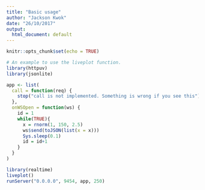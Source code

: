 ```yaml
---
title: "Basic usage"
author: "Jackson Kwok"
date: "26/10/2017"
output:
  html_document: default
---
```


```r
knitr::opts_chunk$set(echo = TRUE)
```

```r
# An example to use the liveplot function.
library(httpuv)
library(jsonlite)

app <- list(
  call = function(req) {
    stop("call is not implemented. Something is wrong if you see this")
  },
  onWSOpen = function(ws) {
    id = 1
    while(TRUE){
      x = rnorm(1, 150, 2.5)
      ws$send(toJSON(list(x = x)))
      Sys.sleep(0.1)
      id = id+1
    }
  }
)

library(realtime)
liveplot()
runServer("0.0.0.0", 9454, app, 250)
```